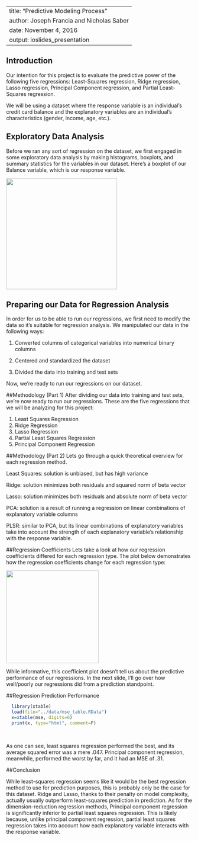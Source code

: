 
---
title: "Predictive Modeling Process"
author: Joseph Francia and Nicholas Saber
date: November 4, 2016
output: ioslides_presentation
---


## Introduction
Our intention for this project is to evaluate the predictive power of the following five regressions: Least-Squares regression, Ridge regression, Lasso regression, Principal Component regression, and Partial Least-Squares regression.  

We will be using a dataset where the response variable is an individual's credit card balance and the explanatory variables are an individual's characteristics (gender, income, age, etc.).

## Exploratory Data Analysis
Before we ran any sort of regression on the dataset, we first engaged in some exploratory data analysis by making histograms, boxplots, and summary statistics for the variables in our dataset. Here's a boxplot of our Balance variable, which is our response variable.

<div class="centered">
<img src="../images/boxplot-Balance.png" width="300" length="100" /> 
</div>

## Preparing our Data for Regression Analysis
In order for us to be able to run our regressions, we first need to modify the data so it's suitable for regression analysis. We manipulated our data in the following ways:  
  
1. Converted columns of categorical variables into numerical binary columns  
  
2. Centered and standardized the dataset  
  
3. Divided the data into training and test sets

Now, we're ready to run our regressions on our dataset. 

##Methodology (Part 1)
After dividing our data into training and test sets, we're now ready to run our regressions. These are the five regressions that we will be analyzing for this project:  
  
  
1. Least Squares Regression  
2. Ridge Regression  
3. Lasso Regression  
4. Partial Least Squares Regression  
5. Principal Component Regression  

##Methodology (Part 2) 
Lets go through a quick theoretical overview for each regression method.  
  
Least Squares: solution is unbiased, but has high variance  
  
Ridge: solution minimizes both residuals and squared norm of beta vector  
  
Lasso: solution minimizes both residuals and absolute norm of beta vector  

PCA: solution is a result of running a regression on linear combinations of explanatory variable columns  
  
PLSR: similar to PCA, but its linear combinations of explanatory variables take into account the strength of each explanatory variable's relationship with the response variable. 


##Regression Coefficients
Lets take a look at how our regression coefficients differed for each regression type. The plot below demonstrates how the regression coefficients change for each regression type: 
<div class="centered">
<img src="../images/coefficient_plot.png" width="250" length="100" /> 
</div>
While informative, this coefficient plot doesn't tell us about the predictive performance of our regressions. In the next slide, I'll go over how well/poorly our regressions did from a prediction standpoint.  

##Regression Prediction Performance

```r
  library(xtable)
  load(file="../data/mse_table.RData")
  x=xtable(mse, digits=6)
  print(x, type="html", comment=F)
```
<p>&nbsp; 

As one can see, least squares regression performed the best, and its average squared error was a mere .047. Principal component regression, meanwhile, performed the worst by far, and it had an MSE of .31. 

##Conclusion 

While least-squares regression seems like it would be the best regression method to use for prediction purposes, this is probably only be the case for this dataset. Ridge and Lasso, thanks to their penalty on model complexity, actually usually outperform least-squares prediction in prediction. As for the dimension-reduction regression methods, Principal component regression is significantly inferior to partial least squares regression. This is likely because, unlike principal component regression, partial least squares regression takes into account how each explanatory variable interacts with the response variable. 
